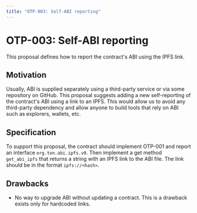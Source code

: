 ```yaml
---
title: "OTP-003: Self-ABI reporting"
---
```


# OTP-003: Self-ABI reporting

This proposal defines how to report the contract's ABI using the IPFS link.

## Motivation

Usually, ABI is supplied separately using a third-party service or via some repository on GitHub. This proposal suggests adding a new self-reporting of the contract's ABI using a link to an IPFS. This would allow us to avoid any third-party dependency and allow anyone to build tools that rely on ABI such as explorers, wallets, etc.

## Specification

To support this proposal, the contract should implement OTP-001 and report an interface `org.ton.abi.ipfs.v0`. Then implement a get method `get_abi_ipfs` that returns a string with an IPFS link to the ABI file. The link should be in the format `ipfs://<hash>`.

## Drawbacks

- No way to upgrade ABI without updating a contract. This is a drawback exists only for hardcoded links.